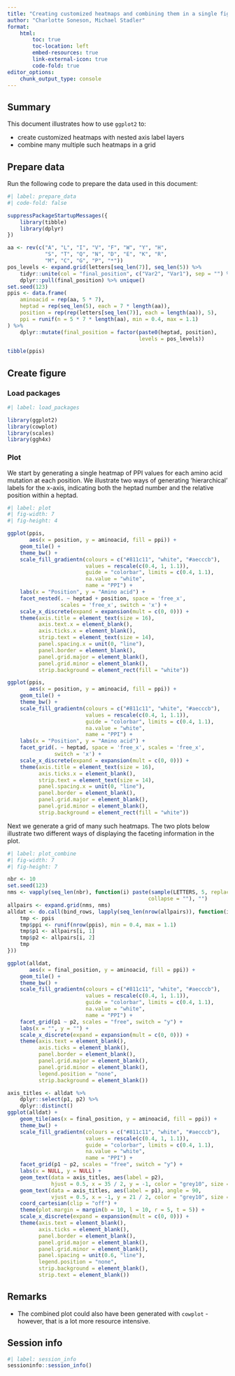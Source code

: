 ```yaml
---
title: "Creating customized heatmaps and combining them in a single figure"
author: "Charlotte Soneson, Michael Stadler"
format:
    html:
        toc: true
        toc-location: left
        embed-resources: true
        link-external-icon: true
        code-fold: true
editor_options: 
    chunk_output_type: console
---
```


## Summary

This document illustrates how to use `ggplot2` to:

- create customized heatmaps with nested axis label layers
- combine many multiple such heatmaps in a grid


## Prepare data

Run the following code to prepare the data used in this document:

```r
#| label: prepare_data
#| code-fold: false

suppressPackageStartupMessages({
    library(tibble)
    library(dplyr)
})

aa <- rev(c("A", "L", "I", "V", "F", "W", "Y", "H", 
            "S", "T", "Q", "N", "D", "E", "K", "R", 
            "M", "C", "G", "P", "*"))
pos_levels <- expand.grid(letters[seq_len(7)], seq_len(5)) %>%
    tidyr::unite(col = "final_position", c("Var2", "Var1"), sep = "") %>%
    dplyr::pull(final_position) %>% unique()
set.seed(123)
ppis <- data.frame(
    aminoacid = rep(aa, 5 * 7),
    heptad = rep(seq_len(5), each = 7 * length(aa)),
    position = rep(rep(letters[seq_len(7)], each = length(aa)), 5),
    ppi = runif(n = 5 * 7 * length(aa), min = 0.4, max = 1.1)
) %>%
    dplyr::mutate(final_position = factor(paste0(heptad, position), 
                                          levels = pos_levels))

tibble(ppis)
```


## Create figure

### Load packages
```r
#| label: load_packages

library(ggplot2)
library(cowplot)
library(scales)
library(ggh4x)
```


### Plot

We start by generating a single heatmap of PPI values for each amino acid 
mutation at each position. We illustrate two ways of generating 
'hierarchical' labels for the x-axis, indicating both the heptad number and the 
relative position within a heptad. 

```r
#| label: plot
#| fig-width: 7
#| fig-height: 4

ggplot(ppis,
       aes(x = position, y = aminoacid, fill = ppi)) + 
    geom_tile() + 
    theme_bw() + 
    scale_fill_gradientn(colours = c("#811c11", "white", "#aecccb"), 
                         values = rescale(c(0.4, 1, 1.1)),
                         guide = "colorbar", limits = c(0.4, 1.1), 
                         na.value = "white", 
                         name = "PPI") + 
    labs(x = "Position", y = "Amino acid") + 
    facet_nested(. ~ heptad + position, space = 'free_x', 
                 scales = 'free_x', switch = 'x') +
    scale_x_discrete(expand = expansion(mult = c(0, 0))) + 
    theme(axis.title = element_text(size = 16), 
          axis.text.x = element_blank(),
          axis.ticks.x = element_blank(),
          strip.text = element_text(size = 14),
          panel.spacing.x = unit(0, "line"), 
          panel.border = element_blank(),
          panel.grid.major = element_blank(), 
          panel.grid.minor = element_blank(),
          strip.background = element_rect(fill = "white"))

ggplot(ppis,
       aes(x = position, y = aminoacid, fill = ppi)) + 
    geom_tile() + 
    theme_bw() + 
    scale_fill_gradientn(colours = c("#811c11", "white", "#aecccb"), 
                         values = rescale(c(0.4, 1, 1.1)),
                         guide = "colorbar", limits = c(0.4, 1.1), 
                         na.value = "white", 
                         name = "PPI") + 
    labs(x = "Position", y = "Amino acid") + 
    facet_grid(. ~ heptad, space = 'free_x', scales = 'free_x', 
               switch = 'x') +
    scale_x_discrete(expand = expansion(mult = c(0, 0))) + 
    theme(axis.title = element_text(size = 16), 
          axis.ticks.x = element_blank(),
          strip.text = element_text(size = 14),
          panel.spacing.x = unit(0, "line"), 
          panel.border = element_blank(),
          panel.grid.major = element_blank(), 
          panel.grid.minor = element_blank(),
          strip.background = element_rect(fill = "white"))
```

Next we generate a grid of many such heatmaps. The two plots below illustrate
two different ways of displaying the faceting information in the plot.

```r
#| label: plot_combine
#| fig-width: 7
#| fig-height: 7

nbr <- 10
set.seed(123)
nms <- vapply(seq_len(nbr), function(i) paste(sample(LETTERS, 5, replace = TRUE), 
                                             collapse = ""), "")
allpairs <- expand.grid(nms, nms)
alldat <- do.call(bind_rows, lapply(seq_len(nrow(allpairs)), function(i) {
    tmp <- ppis
    tmp$ppi <- runif(nrow(ppis), min = 0.4, max = 1.1)
    tmp$p1 <- allpairs[i, 1]
    tmp$p2 <- allpairs[i, 2]
    tmp
}))

ggplot(alldat,
       aes(x = final_position, y = aminoacid, fill = ppi)) + 
    geom_tile() + 
    theme_bw() + 
    scale_fill_gradientn(colours = c("#811c11", "white", "#aecccb"), 
                         values = rescale(c(0.4, 1, 1.1)),
                         guide = "colorbar", limits = c(0.4, 1.1), 
                         na.value = "white", 
                         name = "PPI") + 
    facet_grid(p1 ~ p2, scales = "free", switch = "y") + 
    labs(x = "", y = "") + 
    scale_x_discrete(expand = expansion(mult = c(0, 0))) + 
    theme(axis.text = element_blank(),
          axis.ticks = element_blank(),
          panel.border = element_blank(),
          panel.grid.major = element_blank(), 
          panel.grid.minor = element_blank(),
          legend.position = "none",
          strip.background = element_blank())

axis_titles <- alldat %>%
    dplyr::select(p1, p2) %>%
    dplyr::distinct()
ggplot(alldat) + 
    geom_tile(aes(x = final_position, y = aminoacid, fill = ppi)) + 
    theme_bw() + 
    scale_fill_gradientn(colours = c("#811c11", "white", "#aecccb"), 
                         values = rescale(c(0.4, 1, 1.1)),
                         guide = "colorbar", limits = c(0.4, 1.1), 
                         na.value = "white", 
                         name = "PPI") + 
    facet_grid(p1 ~ p2, scales = "free", switch = "y") + 
    labs(x = NULL, y = NULL) + 
    geom_text(data = axis_titles, aes(label = p2), 
              hjust = 0.5, x = 35 / 2, y = -1, color = "grey10", size = 2) + 
    geom_text(data = axis_titles, aes(label = p1), angle = 90, 
              vjust = 0.5, x = -1, y = 21 / 2, color = "grey10", size = 2) + 
    coord_cartesian(clip = "off") + 
    theme(plot.margin = margin(b = 10, l = 10, r = 5, t = 5)) + 
    scale_x_discrete(expand = expansion(mult = c(0, 0))) + 
    theme(axis.text = element_blank(),
          axis.ticks = element_blank(),
          panel.border = element_blank(),
          panel.grid.major = element_blank(), 
          panel.grid.minor = element_blank(),
          panel.spacing = unit(0.6, "line"), 
          legend.position = "none",
          strip.background = element_blank(),
          strip.text = element_blank())
```



## Remarks

* The combined plot could also have been generated with `cowplot` - however, 
that is a lot more resource intensive. 

## Session info

```r
#| label: session_info
sessioninfo::session_info()
```
